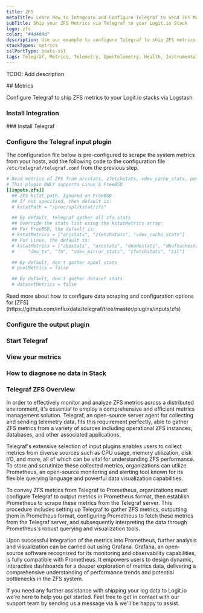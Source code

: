 ```yaml
---
title: ZFS
metaTitle: Learn How to Integrate and Configure Telegraf to Send ZFS Metrics
subTitle: Ship your ZFS Metrics via Telegraf to your Logit.io Stack
logo: zfs
color: "#4d4d4d"
description: Use our example to configure Telegraf to ship ZFS metrics to your Logit.io stacks. Configure Telegraf to send ZFS metrics to Logstash or Elastic.
stackTypes: metrics
sslPortType: beats-ssl
tags: Telegraf, Metrics, Telemetry, OpenTelemetry, Health, Instrumentation, ZFS, File System, Zfs
---
```


TODO: Add description

<Steps>
  ## Metrics

  Configure Telegraf to ship ZFS metrics to your Logit.io stacks via Logstash.
  
  ### Install Integration
  <InstallIntegration/>
  ### Install Telegraf

  <InstallTelegraf />

  ### Configure the Telegraf input plugin

  The configuration file below is pre-configured to scrape the system metrics from your hosts, add the following code to the configuration file `/etc/telegraf/telegraf.conf` from the previous step.

  ```toml copy
  # Read metrics of ZFS from arcstats, zfetchstats, vdev_cache_stats, pools and datasets
  # This plugin ONLY supports Linux & FreeBSD
  [[inputs.zfs]]
    ## ZFS kstat path. Ignored on FreeBSD
    ## If not specified, then default is:
    # kstatPath = "/proc/spl/kstat/zfs"

    ## By default, telegraf gather all zfs stats
    ## Override the stats list using the kstatMetrics array:
    ## For FreeBSD, the default is:
    # kstatMetrics = ["arcstats", "zfetchstats", "vdev_cache_stats"]
    ## For Linux, the default is:
    # kstatMetrics = ["abdstats", "arcstats", "dnodestats", "dbufcachestats",
    #     "dmu_tx", "fm", "vdev_mirror_stats", "zfetchstats", "zil"]

    ## By default, don't gather zpool stats
    # poolMetrics = false

    ## By default, don't gather dataset stats
    # datasetMetrics = false
  ```

  <Callout type="info">
    Read more about how to configure data scraping and configuration options for [ZFS](https://github.com/influxdata/telegraf/tree/master/plugins/inputs/zfs)
  </Callout>

  ### Configure the output plugin

  <TelegrafOutputPlugin />

  ### Start Telegraf

  <StartTelegraf />

  ### View your metrics
  <LaunchStack source="ZFS_Metrics_via_Telegraf" utmMedium="metrics" utmCampaign="telegraf-ZFS-metrics" />

  ### How to diagnose no data in Stack

  <DiagnoseNoData />

</Steps>

### Telegraf ZFS Overview

In order to effectively monitor and analyze ZFS metrics across a distributed environment, 
it's essential to employ a comprehensive and efficient metrics management solution. Telegraf, 
an open-source server agent for collecting and sending telemetry data, fits this requirement 
perfectly, able to gather ZFS metrics from a variety of sources including operational ZFS 
instances, databases, and other associated applications.

Telegraf's extensive selection of input plugins enables users to collect metrics from diverse 
sources such as CPU usage, memory utilization, disk I/O, and more, all of which can be vital 
for understanding ZFS performance. To store and scrutinize these collected metrics, organizations 
can utilize Prometheus, an open-source monitoring and alerting tool known for its flexible 
querying language and powerful data visualization capabilities.

To convey ZFS metrics from Telegraf to Prometheus, organizations must configure Telegraf to 
output metrics in Prometheus format, then establish Prometheus to scrape these metrics from 
the Telegraf server. This procedure includes setting up Telegraf to gather ZFS metrics, 
outputting them in Prometheus format, configuring Prometheus to fetch these metrics from the 
Telegraf server, and subsequently interpreting the data through Prometheus's robust querying 
and visualization tools.

Upon successful integration of the metrics into Prometheus, further analysis and visualization 
can be carried out using Grafana. Grafana, an open-source software recognized for its monitoring 
and observability capabilities, is fully compatible with Prometheus. It empowers users to design 
dynamic, interactive dashboards for a deeper exploration of metrics data, delivering a 
comprehensive understanding of performance trends and potential bottlenecks in the ZFS system.

If you need any further assistance with shipping your log data to Logit.io we're here to help you get started. 
Feel free to get in contact with our support team by sending us a message via <IntercomButton text="live chat" /> 
& we'll be happy to assist.